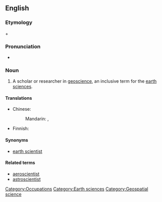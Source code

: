 ==English==
===Etymology===

{{en-term|geo-}} + {{en-term|scientist}}

===Pronunciation===
* {{a|US}} {{IPA|ˌdʒioʊˈsaɪəntɪst}}

===Noun===
{{en-noun}}

# A scholar or researcher in [[geoscience]], an inclusive term for the [[earth sciences]].

====Translations====
{{trans-top|scholar in geoscience}}
* Chinese:
*: Mandarin: {{t|zh|地球科學家|sc=Hani}}, {{t|zh|地球科学家|tr=dìqiú kēxuéjiā|sc=Hani}}
{{trans-mid}}
* Finnish: {{t|fi|geotieteilijä}}
{{trans-bottom}}

====Synonyms====
* [[earth scientist]]

====Related terms====
* [[aeroscientist]]
* [[astroscientist]]

[[Category:Occupations]]
[[Category:Earth sciences]]
[[Category:Geospatial science]]